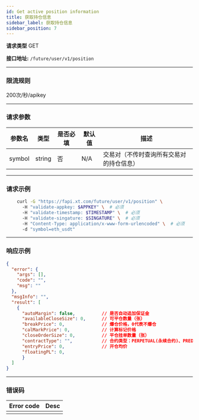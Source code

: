 ```yaml
---
id: Get active position information
title: 获取持仓信息
sidebar_label: 获取持仓信息
sidebar_position: 7
---
```


**请求类型** GET

**接口地址:** `/future/user/v1/position`

---

### 限流规则

200次/秒/apikey

---

### 请求参数

| 参数名   | 类型   | 是否必填 | 默认值 | 描述 |
| -------- | ------ | -------- | ------ | ---- |
| symbol   | string | 否       | N/A    | 交易对（不传时查询所有交易对的持仓信息） |

---

### 请求示例
```bash
    curl -G "https://fapi.xt.com/future/user/v1/position" \ 
      -H "validate-appkey: $APPKEY" \  # 必须
      -H "validate-timestamp: $TIMESTAMP" \  # 必须
      -H "validate-singature: $SINGATURE" \  # 必须
      -H "Content-Type: application/x-www-form-urlencoded" \  # 必须
      -d "symbol=eth_usdt"
```

---

### 响应示例

```json title="Response"
{
  "error": {
    "args": [],
    "code": "",
    "msg": ""
  },
  "msgInfo": "",
  "result": [
    {
      "autoMargin": false,          // 是否自动追加保证金
      "availableCloseSize": 0,      // 可平仓数量（张）
      "breakPrice": 0,              // 爆仓价格，0代表不爆仓
      "calMarkPrice": 0,            // 计算标记价格
      "closeOrderSize": 0,          // 平仓挂单数量（张）
      "contractType": "",           // 合约类型：PERPETUAL(永续合约)、PREDICT(预测合约)
      "entryPrice": 0,              // 开仓均价
      "floatingPL": 0,
      }
  ]
}
```

---

### 错误码

| **Error code**               | **Desc**                       |
| ---------------------------- | ------------------------------ |
|              |                          |

